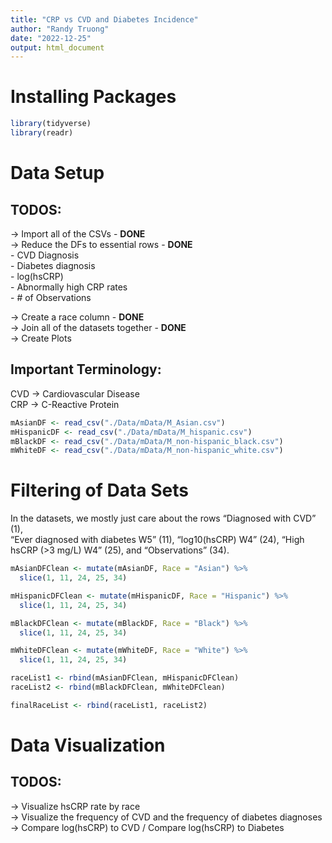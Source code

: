```yaml
---
title: "CRP vs CVD and Diabetes Incidence"
author: "Randy Truong"
date: "2022-12-25"
output: html_document
---
```

# Installing Packages 

```r
library(tidyverse)
library(readr)
```

# Data Setup  

## TODOS: 
-> Import all of the CSVs - **DONE**   
-> Reduce the DFs to essential rows - **DONE**   
  - CVD Diagnosis    
  - Diabetes diagnosis    
  - log(hsCRP)   
  - Abnormally high CRP rates    
  - # of Observations      
        
-> Create a race column - **DONE**    
-> Join all of the datasets together - **DONE**   
-> Create Plots     

## Important Terminology: 
CVD -> Cardiovascular Disease           
CRP -> C-Reactive Protein           

```r
mAsianDF <- read_csv("./Data/mData/M_Asian.csv")
mHispanicDF <- read_csv("./Data/mData/M_hispanic.csv")
mBlackDF <- read_csv("./Data/mData/M_non-hispanic_black.csv")
mWhiteDF <- read_csv("./Data/mData/M_non-hispanic_white.csv")

```

# Filtering of Data Sets 

In the datasets, we mostly just care about the rows "Diagnosed with CVD" (1),  
"Ever diagnosed with diabetes W5" (11), "log10(hsCRP) W4" (24), "High hsCRP (>3 mg/L) W4" (25), and "Observations" (34).

```r
mAsianDFClean <- mutate(mAsianDF, Race = "Asian") %>% 
  slice(1, 11, 24, 25, 34) 

mHispanicDFClean <- mutate(mHispanicDF, Race = "Hispanic") %>% 
  slice(1, 11, 24, 25, 34) 

mBlackDFClean <- mutate(mBlackDF, Race = "Black") %>% 
  slice(1, 11, 24, 25, 34) 

mWhiteDFClean <- mutate(mWhiteDF, Race = "White") %>% 
  slice(1, 11, 24, 25, 34) 

```

```r
raceList1 <- rbind(mAsianDFClean, mHispanicDFClean)
raceList2 <- rbind(mBlackDFClean, mWhiteDFClean)

finalRaceList <- rbind(raceList1, raceList2)

```


# Data Visualization  

## TODOS: 

-> Visualize hsCRP rate by race     
-> Visualize the frequency of CVD and the frequency of diabetes diagnoses    
-> Compare log(hsCRP) to CVD / Compare log(hsCRP) to Diabetes    

```r
```

```r

```

```r

```


